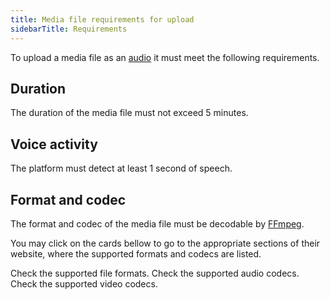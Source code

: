 ```yaml
---
title: Media file requirements for upload
sidebarTitle: Requirements
---
```


To upload a media file as an [audio][1] it must meet
the following requirements.

## Duration

The duration of the media file must not exceed 5 minutes.

## Voice activity

The platform must detect at least 1 second of speech.

## Format and codec

The format and codec of the media file must be
decodable by [FFmpeg][2].

You may click on the cards bellow to go to the
appropriate sections of their website, where
the supported formats and codecs are listed.

<CardGroup cols={3}>
  <Card title="File formats" icon="file-pen" href="https://ffmpeg.org/general.html#File-Formats">
    Check the supported file formats.
  </Card>
  <Card title="Audio codecs" icon="file-audio" href="https://ffmpeg.org/general.html#Audio-Codecs">
    Check the supported audio codecs.
  </Card>
  <Card title="Video codecs" icon="file-video" href="https://ffmpeg.org/general.html#Video-Codecs">
    Check the supported video codecs.
  </Card>
</CardGroup>

[1]: /api-reference/audio
[2]: https://ffmpeg.org
